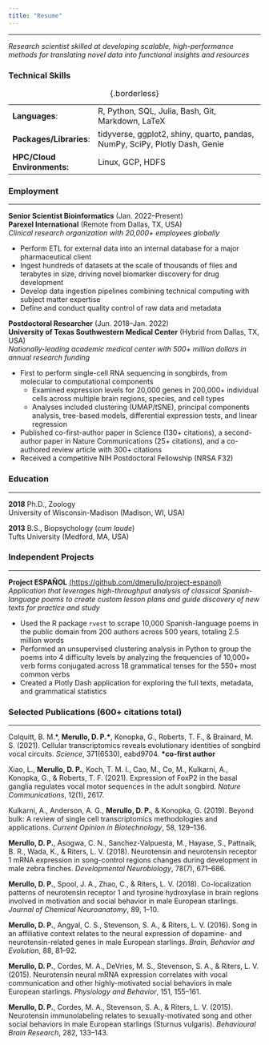 ```yaml
---
title: "Resume"
---
```


***

*Research scientist skilled at developing scalable, high-performance methods for translating novel data into functional insights and resources*

### Technical Skills

| | |
| -- | ----- |
| **Languages**: | R, Python, SQL, Julia, Bash, Git, Markdown, LaTeX |
| **Packages/Libraries**: | tidyverse, ggplot2, shiny, quarto, pandas, NumPy, SciPy, Plotly Dash, Genie |
| **HPC/Cloud Environments:** | Linux, GCP, HDFS |

: {.borderless}

### Employment

***

**Senior Scientist Bioinformatics** (Jan. 2022--Present) \
**Parexel International** (Remote from Dallas, TX, USA) \
*Clinical research organization with 20,000+ employees globally*

- Perform ETL for external data into an internal database for a major pharmaceutical client
- Ingest hundreds of datasets at the scale of thousands of files and terabytes in size, driving novel biomarker discovery for drug development
- Develop data ingestion pipelines combining technical computing with subject matter expertise
- Define and conduct quality control of raw data and metadata

**Postdoctoral Researcher** (Jun. 2018--Jan. 2022) \
**University of Texas Southwestern Medical Center** (Hybrid from Dallas, TX, USA) \
*Nationally-leading academic medical center with 500+ million dollars in annual research funding*
  
- First to perform single-cell RNA sequencing in songbirds, from molecular to computational components
  - Examined expression levels for 20,000 genes in 200,000+ individual cells across multiple brain regions, species, and cell types
  - Analyses included clustering (UMAP/tSNE), principal components analysis, tree-based models, differential expression tests, and linear regression
- Published co-first-author paper in Science (130+ citations), a second-author paper in Nature Communications (25+ citations), and a co-authored review article with 300+ citations
- Received a competitive NIH Postdoctoral Fellowship (NRSA F32)

### Education

***

**2018** Ph.D., Zoology \
University of Wisconsin-Madison (Madison, WI, USA)

**2013** B.S., Biopsychology (*cum laude*) \
Tufts University (Medford, MA, USA)

### Independent Projects

***

**Project ESPAÑOL** [(https://github.com/dmerullo/project-espanol)](https://github.com/dmerullo/project-espanol){target="_blank"} \
*Application that leverages high-throughput analysis of classical Spanish-language poems to create custom lesson plans and guide discovery of new texts for practice and study*

  - Used the R package `rvest` to scrape 10,000 Spanish-language poems in the public domain from 200 authors across 500 years, totaling 2.5 million words
  - Performed an unsupervised clustering analysis in Python to group the poems into 4 difficulty levels by analyzing the frequencies of 10,000+ verb forms conjugated across 18 grammatical tenses for the 550+ most common verbs
  - Created a Plotly Dash application for exploring the full texts, metadata, and grammatical statistics
  
### Selected Publications (600+ citations total)

***

Colquitt, B. M.\*, <strong>Merullo, D. P.\*</strong>, Konopka, G., Roberts, T. F., & Brainard, M. S. (2021). Cellular transcriptomics reveals evolutionary identities of songbird vocal circuits. *Science*, 371(6530), eabd9704. <strong>*co-first author</strong>

Xiao, L., **Merullo, D. P.**, Koch, T. M. I., Cao, M., Co, M., Kulkarni, A., Konopka, G., & Roberts, T. F. (2021). Expression of FoxP2 in the basal ganglia regulates vocal motor sequences in the adult songbird. *Nature Communications*, 12(1), 2617.

Kulkarni, A., Anderson, A. G., **Merullo, D. P.**, & Konopka, G. (2019). Beyond bulk: A review of single cell transcriptomics methodologies and applications. *Current Opinion in Biotechnology*, 58, 129–136.

**Merullo, D. P.**, Asogwa, C. N., Sanchez-Valpuesta, M., Hayase, S., Pattnaik, B. R., Wada, K., & Riters, L. V. (2018). Neurotensin and neurotensin receptor 1 mRNA expression in song-control regions changes during development in male zebra finches. *Developmental Neurobiology*, 78(7), 671–686.

**Merullo, D. P.**, Spool, J. A., Zhao, C., & Riters, L. V. (2018). Co-localization patterns of neurotensin receptor 1 and tyrosine hydroxylase in brain regions involved in motivation and social behavior in male European starlings. *Journal of Chemical Neuroanatomy*, 89, 1–10.

**Merullo, D. P.**, Angyal, C. S., Stevenson, S. A., & Riters, L. V. (2016). Song in an affiliative context relates to the neural expression of dopamine- and neurotensin-related genes in male European starlings. *Brain, Behavior and Evolution*, 88, 81–92.

**Merullo, D. P.**, Cordes, M. A., DeVries, M. S., Stevenson, S. A., & Riters, L. V. (2015). Neurotensin neural mRNA expression correlates with vocal communication and other highly-motivated social behaviors in male European starlings. *Physiology and Behavior*, 151, 155–161.

**Merullo, D. P.**, Cordes, M. A., Stevenson, S. A., & Riters, L. V. (2015). Neurotensin immunolabeling relates to sexually-motivated song and other social behaviors in male European starlings (Sturnus vulgaris). *Behavioural Brain Research*, 282, 133–143. 






